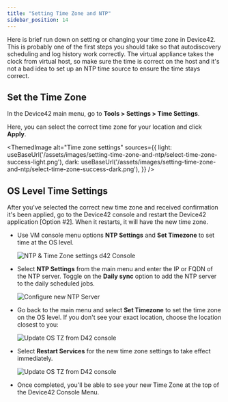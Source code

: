 ```yaml
---
title: "Setting Time Zone and NTP"
sidebar_position: 14
---
```



Here is brief run down on setting or changing your time zone in Device42. This is probably one of the first steps you should take so that autodiscovery scheduling and log history work correctly. The virtual appliance takes the clock from virtual host, so make sure the time is correct on the host and it's not a bad idea to set up an NTP time source to ensure the time stays correct.

## Set the Time Zone

In the Device42 main menu, go to **Tools > Settings > Time Settings**.

Here, you can select the correct time zone for your location and click **Apply**.

<ThemedImage
  alt="Time zone settings"
  sources={{
    light: useBaseUrl('/assets/images/setting-time-zone-and-ntp/select-time-zone-success-light.png'),
    dark: useBaseUrl('/assets/images/setting-time-zone-and-ntp/select-time-zone-success-dark.png'),
  }}
/>

## OS Level Time Settings

After you've selected the correct new time zone and received confirmation it's been applied, go to the Device42 console and restart the Device42 application \[Option #2\]. When it restarts, it will have the new time zone.

- Use VM console menu options **NTP Settings** and **Set Timezone** to set time at the OS level.

    ![NTP & Time Zone settings d42 Console](/assets/images/setting-time-zone-and-ntp/console-main-menu.png)

- Select **NTP Settings** from the main menu and enter the IP or FQDN of the NTP server. Toggle on the **Daily sync** option to add the NTP server to the daily scheduled jobs.

    ![Configure new NTP Server ](/assets/images/setting-time-zone-and-ntp/console-ntp-settings.png)

- Go back to the main menu and select **Set Timezone** to set the time zone on the OS level. If you don't see your exact location, choose the location closest to you:

    ![Update OS TZ from D42 console](/assets/images/setting-time-zone-and-ntp/console-set-timezone.png)

- Select **Restart Services** for the new time zone settings to take effect immediately.

    ![Update OS TZ from D42 console](/assets/images/setting-time-zone-and-ntp/console-restart-services.png)

- Once completed, you'll be able to see your new Time Zone at the top of the Device42 Console Menu.

